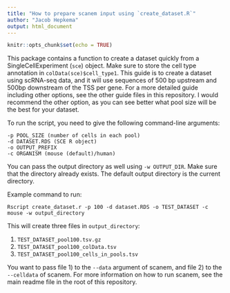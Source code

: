 ```yaml
---
title: "How to prepare scanem input using `create_dataset.R`"
author: "Jacob Hepkema"
output: html_document
---
```


```r
knitr::opts_chunk$set(echo = TRUE)
```

This package contains a function to create a dataset quickly from a 
SingleCellExperiment (`sce`) object. Make sure to store the cell type annotation 
in `colData(sce)$cell_type1`. This guide is to create a dataset using scRNA-seq
data, and it will use sequences of 500 bp upstream and 500bp downstream of the 
TSS per gene. 
For a more detailed guide including other options, see the other guide files in 
this repository. I would recommend the other option, as you can see better what
pool size will be the best for your dataset. 

To run the script, you need to give the following command-line arguments:
```
-p POOL_SIZE (number of cells in each pool)
-d DATASET.RDS (SCE R object)
-o OUTPUT_PREFIX 
-c ORGANISM (mouse (default)/human)
```

You can pass the output directory as well using `-w OUTPUT_DIR`. Make sure that
the directory already exists. The default output directory is the current 
directory.

Example command to run:
```
Rscript create_dataset.r -p 100 -d dataset.RDS -o TEST_DATASET -c mouse -w output_directory
```

This will create three files in `output_directory`:

1. `TEST_DATASET_pool100.tsv.gz`
2. `TEST_DATASET_pool100_colData.tsv`
3. `TEST_DATASET_pool100_cells_in_pools.tsv`

You want to pass file 1) to the `--data` argument of scanem, and file 2) to the 
`--celldata` of scanem. For more information on how to run scanem, see the main
readme file in the root of this repository. 
